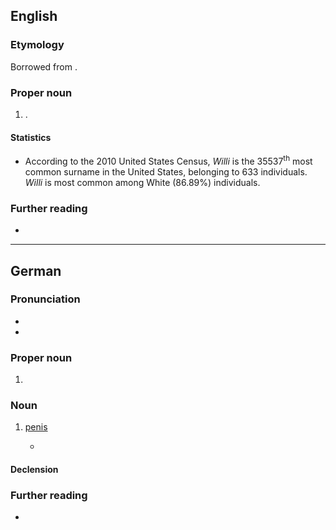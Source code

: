 ==English==

===Etymology===
Borrowed from {{bor|en|de|Willi}}.

===Proper noun===
{{en-proper noun|s}}

# {{surname|en|from=German}}.

====Statistics====
* According to the 2010 United States Census, ''Willi'' is the 35537<sup>th</sup> most common surname in the United States, belonging to 633 individuals. ''Willi'' is most common among White (86.89%) individuals.

===Further reading===
* {{R:en:DAFN}}

----

==German==

===Pronunciation===
* {{IPA|de|/ˈvɪli/}}
* {{audio|de|De-Willi.ogg|Audio}}

===Proper noun===
{{head|de|proper noun}}

# {{given name|de|male|var=Willy}}

===Noun===
{{de-noun|m,(s),s}}

# {{lb|de|colloquial}} [[penis]]
#: {{syn|de|Thesaurus:Penis}}
#* {{quote-book|de|year=2020|author=Andreas Gaw|title=Was soll das|publisher=tredition|isbn=9783347197060|text=Dann öffnete er seine Hose, zog seinen '''Willi''' durch die schmale Öffnung im herunter gezogenen Reißverschluss und pinkelte einen langen, dunkelgelben Strahl auf das Bäumchen.}}

====Declension====
{{de-ndecl|m,(s),s}}

===Further reading===
* {{R:Duden}}